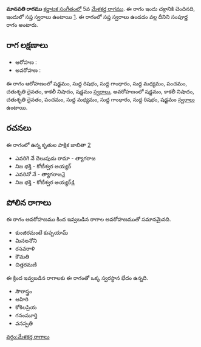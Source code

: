 {{Infobox ragam
	| name          	= మానవతి
	| synonym	    	= 
	| mela          	= 5
	| chakra        	= ఇందు
	| janaka        	= 
	| type          	= సంపూర్ణ
	| arohanam      	= {{svaraC|S|R1|G1|M1|P|D2|N3|S'}} 
	| avarohanam    	= {{svaraC|S'|N3|D2|P|M1|G1|R1|S}}
	| jeeva         	=
	| chhaya        	=
	| nyasa         	=
	| vishesha      	= 
	| equivalent  		= 
}}
{{కర్ణాటక సంగీత రాగాలు}}
'''మానవతి రాగము''' [[కర్ణాటక సంగీతం]]లో 5వ [[మేళకర్త రాగము]]. ఈ రాగం ఇందు చక్రానికి చెందినది, ఇందులో సప్త స్వరాలు ఉంటాయి [https://en.wikipedia.org/wiki/Melakarta]. ఈ రాగంలో సప్త స్వరాలు ఉండడం వల్ల దీనిని సంపూర్ణ రాగం అంటారు.


==రాగ లక్షణాలు==


* ఆరోహణ : {{svaraC|S|R1|G1|M1|P|D2|N3|S'}} 
* అవరోహణ : {{svaraC|S'|N3|D2|P|M1|G1|R1|S}}

ఈ రాగం ఆరోహణంలో షడ్జమం, సుద్ద రిషభం, సుద్ద గాంధారం, సుద్ద మధ్యమం, పంచమం, చతుశృతి దైవతం, కాకలీ నిషాదం, షడ్జమం [[స్వరాలు]], అవరోహణంలో షడ్జమం, కాకలీ నిషాదం, చతుశృతి దైవతం, పంచమం, సుద్ద మధ్యమం, సుద్ద గాంధారం, సుద్ద రిషభం, షడ్జమం [[స్వరాలు]] ఉంటాయి.

==రచనలు==
ఈ రాగంలో ఉన్న కృతుల పాక్షిక జాబితా [https://github.com/ssrihari/ragavardhini/blob/master/ragas/kritis.psv]
* ఎవరిగె నే దెలుపుదు రామా - త్యాగరాజ
* నిజ భక్తి - కోటీశ్వర అయ్యర్
* ఎవరినో నే - త్యాగరాజ[http://www.karnatik.com/c2325.shtml]
* నిజ భక్తి - కోటీశ్వర అయ్యర్[http://www.karnatik.com/c1761.shtml]




==పోలిన రాగాలు==
ఈ రాగం అవరోహణము కింద ఇవ్వబడిన రాగాల అవరోహణముతో సమానమైనది.
* కుంజిరమంటే కుప్పయామ్
* మినలనోని
* రసవరాళి
* కౌమతి
* చిత్తరమణి

ఈ క్రింద ఇవ్వబడిన రాగాలకు ఈ రాగంతో ఒక్క స్వరస్థాన భేదం ఉన్నది.
* సౌరాస్త్రం
* ఆహిరి
* కోకిలప్రియ
* గనంమూర్తి
* వనస్పతి



[[వర్గం:మేళకర్త రాగాలు]]